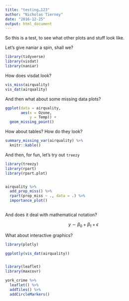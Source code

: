 ```yaml
---
title: "testing…123"
author: "Nicholas Tierney"
date: "2016-12-25"
output: html_document
---
```


So this is a test, to see what other plots and stuff look like.

Let's give naniar a spin, shall we?

```r
library(tidyverse)
library(visdat)
library(naniar)

```

How does visdat look?

```r

vis_miss(airquality)
vis_dat(airquality)
```


And then what about some missing data plots?

```r

ggplot(data = airquality,
       aes(x = Ozone,
           y = Temp)) + 
  geom_missing_point()

```

How about tables? How do they look?

```r

summary_missing_var(airquality) %>%
  knitr::kable()

```


And then, for fun, let's try out `treezy`

```r

library(treezy)
library(rpart)
library(rpart.plot)


airquality %>%
  add_prop_miss() %>%
  rpart(prop_miss ~ ., data = .) %>%
  importance_plot()
  

```

And does it deal with mathematical notation?

$$
y \sim \beta_0 + \beta_1 + \epsilon
$$

What about interactive graphics?

```r

library(plotly)

ggplotly(vis_dat(airquality))



```


```r
library(leaflet)
library(maxcovr)

york_crime %>%
  leaflet() %>%
  addTiles() %>%
  addCircleMarkers()


```

